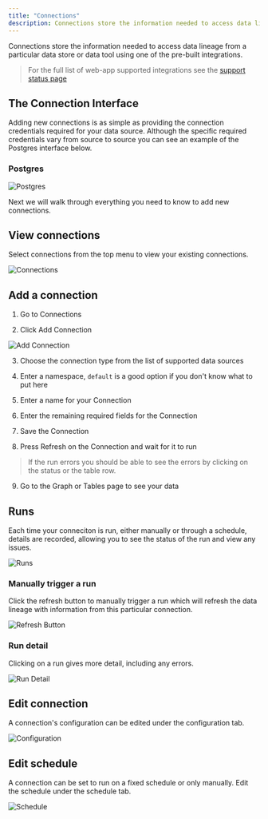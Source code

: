 ```yaml
---
title: "Connections"
description: Connections store the information needed to access data lineage from a particular data store or data tool
---
```



Connections store the information needed to access data lineage from a particular data store or data tool using one of the pre-built integrations.


> For the full list of web-app supported integrations see the [support status page](/integrations/support-status)


## The Connection Interface

Adding new connections is as simple as providing the connection credentials required for your data source.
Although the specific required credentials vary from source to source you can see an example of the Postgres interface below.

### Postgres

![Postgres](./resources/postgres.png)


Next we will walk through everything you need to know to add new connections.


## View connections

Select connections from the top menu to view your existing connections.

![Connections](./resources/connections.png)

## Add a connection

1. Go to Connections

2. Click Add Connection

![Add Connection](./resources/add-connection.png)

3. Choose the connection type from the list of supported data sources

4. Enter a namespace, `default` is a good option if you don't know what to put here

5. Enter a name for your Connection

6. Enter the remaining required fields for the Connection

7. Save the Connection

8. Press Refresh on the Connection and wait for it to run

> If the run errors you should be able to see the errors by clicking on the status or the table row.

9. Go to the Graph or Tables page to see your data

## Runs

Each time your conneciton is run, either manually or through a schedule, details are recorded, allowing you to see the status of the run and view any issues.

![Runs](./resources/runs.png)

### Manually trigger a run

Click the refresh button to manually trigger a run which will refresh the data lineage with information from this particular connection.

![Refresh Button](./resources/refresh.png)

### Run detail

Clicking on a run gives more detail, including any errors.

![Run Detail](./resources/run.png)

## Edit connection

A connection's configuration can be edited under the configuration tab.

![Configuration](./resources/configuration.png)

## Edit schedule

A connection can be set to run on a fixed schedule or only manually. Edit the schedule under the schedule tab.

![Schedule](./resources/schedule.png)

